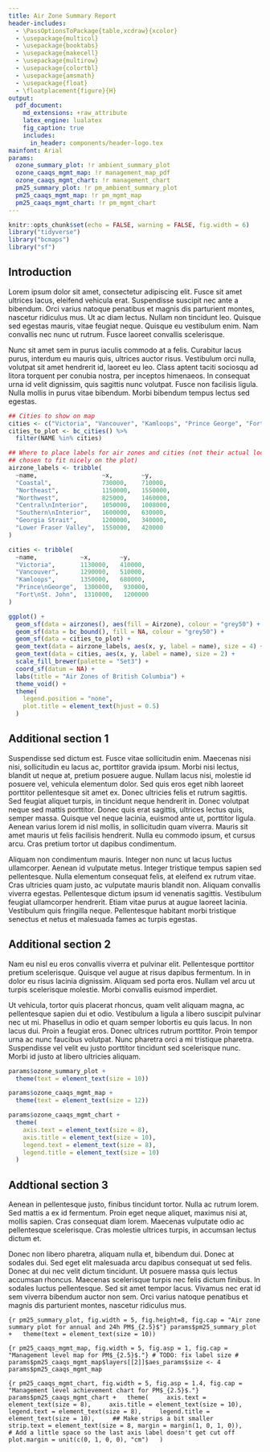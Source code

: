 ```yaml
---
title: Air Zone Summary Report
header-includes:
  - \PassOptionsToPackage{table,xcdraw}{xcolor}
  - \usepackage{multicol}
  - \usepackage{booktabs}
  - \usepackage{makecell}
  - \usepackage{multirow}
  - \usepackage{colortbl}
  - \usepackage{amsmath}
  - \usepackage{float}
  - \floatplacement{figure}{H}
output:
  pdf_document:
    md_extensions: +raw_attribute
    latex_engine: lualatex
    fig_caption: true
    includes:
      in_header: components/header-logo.tex
mainfont: Arial
params:
  ozone_summary_plot: !r ambient_summary_plot
  ozone_caaqs_mgmt_map: !r management_map_pdf
  ozone_caaqs_mgmt_chart: !r management_chart
  pm25_summary_plot: !r pm_ambient_summary_plot
  pm25_caaqs_mgmt_map: !r pm_mgmt_map
  pm25_caaqs_mgmt_chart: !r pm_mgmt_chart
---
```


```r
knitr::opts_chunk$set(echo = FALSE, warning = FALSE, fig.width = 6)
library("tidyverse")
library("bcmaps")
library("sf")
```

\thispagestyle{firststyle}

## Introduction

Lorem ipsum dolor sit amet, consectetur adipiscing elit. Fusce sit amet ultrices
lacus, eleifend vehicula erat. Suspendisse suscipit nec ante a bibendum. Orci
varius natoque penatibus et magnis dis parturient montes, nascetur ridiculus
mus. Ut ac diam lectus. Nullam non tincidunt leo. Quisque sed egestas mauris,
vitae feugiat neque. Quisque eu vestibulum enim. Nam convallis nec nunc ut
rutrum. Fusce laoreet convallis scelerisque.

Nunc sit amet sem in purus iaculis commodo at a felis. Curabitur lacus purus,
interdum eu mauris quis, ultrices auctor risus. Vestibulum orci nulla, volutpat
sit amet hendrerit id, laoreet eu leo. Class aptent taciti sociosqu ad litora
torquent per conubia nostra, per inceptos himenaeos. In consequat urna id velit
dignissim, quis sagittis nunc volutpat. Fusce non facilisis ligula. Nulla mollis
in purus vitae bibendum. Morbi bibendum tempus lectus sed egestas.

```r
## Cities to show on map
cities <- c("Victoria", "Vancouver", "Kamloops", "Prince George", "Fort St. John")
cities_to_plot <- bc_cities() %>%
  filter(NAME %in% cities)

## Where to place labels for air zones and cities (not their actual locations;
## chosen to fit nicely on the plot)
airzone_labels <- tribble(
  ~name,                  ~x,        ~y,
  "Coastal",              730000,    710000,
  "Northeast",            1150000,   1550000,
  "Northwest",            825000,    1460000,
  "Central\nInterior",    1050000,   1008000,
  "Southern\nInterior",   1600000,   630000,
  "Georgia Strait",       1200000,   340000,
  "Lower Fraser Valley",  1550000,   420000
)

cities <- tribble(
  ~name,            ~x,        ~y,
  "Victoria",       1130000,   410000,
  "Vancouver",      1290000,   510000,
  "Kamloops",       1350000,   680000,
  "Prince\nGeorge",  1300000,   930000,
  "Fort\nSt. John",  1310000,   1200000
)

ggplot() +
  geom_sf(data = airzones(), aes(fill = Airzone), colour = "grey50") +
  geom_sf(data = bc_bound(), fill = NA, colour = "grey50") +
  geom_sf(data = cities_to_plot) +
  geom_text(data = airzone_labels, aes(x, y, label = name), size = 4) +
  geom_text(data = cities, aes(x, y, label = name), size = 2) +
  scale_fill_brewer(palette = "Set3") +
  coord_sf(datum = NA) +
  labs(title = "Air Zones of British Columbia") +
  theme_void() +
  theme(
    legend.position = "none",
    plot.title = element_text(hjust = 0.5)
  )
```

## Additional section 1

Suspendisse sed dictum est. Fusce vitae sollicitudin enim. Maecenas nisi nisi,
sollicitudin eu lacus ac, porttitor gravida ipsum. Morbi nisi lectus, blandit ut
neque at, pretium posuere augue. Nullam lacus nisi, molestie id posuere vel,
vehicula elementum dolor. Sed quis eros eget nibh laoreet porttitor pellentesque
sit amet ex. Donec ultricies felis et rutrum sagittis. Sed feugiat aliquet
turpis, in tincidunt neque hendrerit in. Donec volutpat neque sed mattis
porttitor. Donec quis erat sagittis, ultrices lectus quis, semper massa. Quisque
vel neque lacinia, euismod ante ut, porttitor ligula. Aenean varius lorem id
nisl mollis, in sollicitudin quam viverra. Mauris sit amet mauris ut felis
facilisis hendrerit. Nulla eu commodo ipsum, et cursus arcu. Cras pretium tortor
ut dapibus condimentum.

Aliquam non condimentum mauris. Integer non nunc ut lacus luctus ullamcorper.
Aenean id vulputate metus. Integer tristique tempus sapien sed pellentesque.
Nulla elementum consequat felis, at eleifend ex rutrum vitae. Cras ultricies
quam justo, ac vulputate mauris blandit non. Aliquam convallis viverra egestas.
Pellentesque dictum ipsum id venenatis sagittis. Vestibulum feugiat ullamcorper
hendrerit. Etiam vitae purus at augue laoreet lacinia. Vestibulum quis fringilla
neque. Pellentesque habitant morbi tristique senectus et netus et malesuada
fames ac turpis egestas.



<!-- Air zone management framework table -->

```{=latex}
\begin{table}[h]
\centering
\caption{Air zone management framework for ground-level ozone and PM$_{2.5}$. The CAAQS define the upper threshold, separating the "red" and "orange" management levels.}
\begin{tabular}{|l|c|c|c|c|c|c|}
\hline
\rowcolor[HTML]{D9D9D9}
& \multicolumn{2}{c|}{\begin{tabular}[c]{@{}c@{}}$\text{O}_3$\\ (ppb)\end{tabular}} & \multicolumn{2}{c|}{\begin{tabular}[c]{@{}c@{}}$\text{PM}_{2.5}$ – Annual\\ ($\mu \text{g/m}^3$)\end{tabular}} & \multicolumn{2}{c|}{\begin{tabular}[c]{@{}c@{}}$\text{PM}_{2.5}$ - 24h\\ ($\mu \text{g/m}^3$)\end{tabular}} \\ \cline{2-7}
\rowcolor[HTML]{D9D9D9} 
\multirow{-2}{*}{Management Level} & 2015 & 2020 & 2015 & 2020 & 2015 & 2020 \\ \hline
\rowcolor[HTML]{A50026}
{\color[HTML]{FFFFFF} Red} & \multicolumn{6}{c|}{\cellcolor[HTML]{A50026}{\color[HTML]{FFFFFF} Actions for Achieving Air Zone CAAQS}} \\ \hline
Threshold (CAAQS) & 63 & 62 & 10 & 8.8 & 28 & 27 \\ \hline
\rowcolor[HTML]{F46D43}
Orange & \multicolumn{6}{c|}{\cellcolor[HTML]{F46D43}Actions for Preventing CAAQS Exceedance} \\ \hline
Threshold & \multicolumn{2}{c|}{56} & \multicolumn{2}{c|}{6.4} & \multicolumn{2}{c|}{19} \\ \hline
\rowcolor[HTML]{FEE08B}
Yellow & \multicolumn{6}{c|}{\cellcolor[HTML]{FEE08B}Actions for Preventing Air Quality Deterioration} \\ \hline
Threshold & \multicolumn{2}{c|}{50} & \multicolumn{2}{c|}{4} & \multicolumn{2}{c|}{10} \\ \hline
\rowcolor[HTML]{A6D96A}
Green & \multicolumn{6}{c|}{\cellcolor[HTML]{A6D96A}Actions for Keeping Clean Areas Clean} \\ \hline
\end{tabular}
\end{table}

```

## Additional section 2

Nam eu nisl eu eros convallis viverra et pulvinar elit. Pellentesque porttitor
pretium scelerisque. Quisque vel augue at risus dapibus fermentum. In in dolor
eu risus lacinia dignissim. Aliquam sed porta eros. Nullam vel arcu ut turpis
scelerisque molestie. Morbi convallis euismod imperdiet.

Ut vehicula, tortor quis placerat rhoncus, quam velit aliquam magna, ac
pellentesque sapien dui et odio. Vestibulum a ligula a libero suscipit pulvinar
nec ut mi. Phasellus in odio et quam semper lobortis eu quis lacus. In non lacus
dui. Proin a feugiat eros. Donec ultrices rutrum porttitor. Proin tempor urna ac
nunc faucibus volutpat. Nunc pharetra orci a mi tristique pharetra. Suspendisse
vel velit eu justo porttitor tincidunt sed scelerisque nunc. Morbi id justo at
libero ultricies aliquam.


<!-- Ozone summary plots -->

```r
params$ozone_summary_plot +
  theme(text = element_text(size = 10))
```

```r
params$ozone_caaqs_mgmt_map + 
  theme(text = element_text(size = 12))
```

```r
params$ozone_caaqs_mgmt_chart +
  theme(
    axis.text = element_text(size = 8),
    axis.title = element_text(size = 10),
    legend.text = element_text(size = 8),
    legend.title = element_text(size = 10)
  )
```

## Addtional section 3

Aenean in pellentesque justo, finibus tincidunt tortor. Nulla ac rutrum lorem.
Sed mattis a ex id fermentum. Proin eget neque aliquet, maximus nisi at, mollis
sapien. Cras consequat diam lorem. Maecenas vulputate odio ac pellentesque
scelerisque. Cras molestie ultrices turpis, in accumsan lectus dictum et.

Donec non libero pharetra, aliquam nulla et, bibendum dui. Donec at sodales dui.
Sed eget elit malesuada arcu dapibus consequat ut sed felis. Donec at dui nec
velit dictum tincidunt. Ut posuere massa quis lectus accumsan rhoncus. Maecenas
scelerisque turpis nec felis dictum finibus. In sodales luctus pellentesque. Sed
sit amet tempor lacus. Vivamus nec erat id sem viverra bibendum auctor non sem.
Orci varius natoque penatibus et magnis dis parturient montes, nascetur
ridiculus mus.

<!-- PM2.5 summary plots -->

```{r pm25_summary_plot, fig.width = 5, fig.height=8, fig.cap = "Air zone summary plot for annual and 24h PM$_{2.5}$"}
params$pm25_summary_plot +
  theme(text = element_text(size = 10))
```

```{r pm25_caaqs_mgmt_map, fig.width = 5, fig.asp = 1, fig.cap = "Management level map for PM$_{2.5}$."}
# TODO: fix label size
# params$pm25_caaqs_mgmt_map$layers[[2]]$aes_params$size <- 4
params$pm25_caaqs_mgmt_map
```

```{r pm25_caaqs_mgmt_chart, fig.width = 5, fig.asp = 1.4, fig.cap = "Management level achievement chart for PM$_{2.5}$."}
params$pm25_caaqs_mgmt_chart +
  theme(
    axis.text = element_text(size = 8),
    axis.title = element_text(size = 10),
    legend.text = element_text(size = 8),
    legend.title = element_text(size = 10),
    ## Make strips a bit smaller
    strip.text = element_text(size = 8, margin = margin(1, 0, 1, 0)),
    # Add a little space so the last axis label doesn't get cut off
    plot.margin = unit(c(0, 1, 0, 0), "cm")
  )  
```
